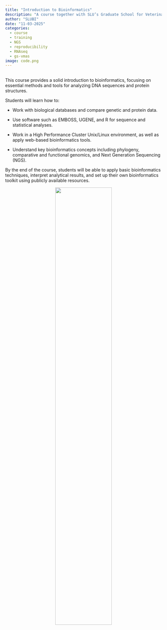 ```yaml
---
title: "Introduction to Bioinformatics"
description: "A course together with SLU’s Graduate School for Veterinary Medicine and Animal Science."
author: "SLUBI"
date: "11-03-2025"
categories:
  - course
  - training
  - NGS
  - reproducibility
  - RNAseq
  - gs-vmas
image: code.png
---
```


<br>
This course provides a solid introduction to bioinformatics, focusing on essential methods and tools for analyzing DNA sequences and protein structures. 

Students will learn how to:

- Work with biological databases and compare genetic and protein data.

- Use software such as EMBOSS, UGENE, and R for sequence and statistical analyses.

- Work in a High Performance Cluster Unix/Linux environment, as well as apply web-based bioinformatics tools.

- Understand key bioinformatics concepts including phylogeny, comparative and functional genomics, and Next Generation Sequencing (NGS).

By the end of the course, students will be able to apply basic bioinformatics techniques, interpret analytical results, and set up their own bioinformatics toolkit using publicly available resources.

<center>
![](code.png){.class width=60%}